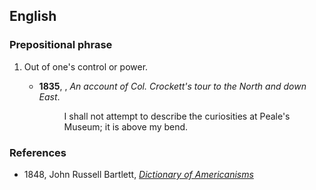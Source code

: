 ==English==

===Prepositional phrase===
{{en-prep phrase|[[above]] one's [[bend]]}}

# {{label|en|idiomatic|US|dated}} Out of one's control or power.
#* '''1835''', {{w|Davy Crockett}}, ''An account of Col. Crockett's tour to the North and down East''.
#*: I shall not attempt to describe the curiosities at Peale's Museum; it is above my bend.

===References===
* 1848, John Russell Bartlett, ''[http://www.merrycoz.org/voices/bartlett/AMER02.HTM#a Dictionary of Americanisms]''